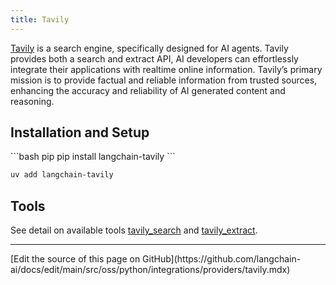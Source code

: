 ```yaml
---
title: Tavily
---
```


[Tavily](https://tavily.com) is a search engine, specifically designed for AI agents.
Tavily provides both a search and extract API, AI developers can effortlessly integrate their
applications with realtime online information. Tavily’s primary mission is to provide factual
and reliable information from trusted sources, enhancing the accuracy and reliability of AI
generated content and reasoning.

## Installation and Setup

<CodeGroup>
```bash pip
pip install langchain-tavily
```

```bash uv
uv add langchain-tavily
```
</CodeGroup>

## Tools

See detail on available tools [tavily_search](/oss/python/integrations/tools/tavily_search) and [tavily_extract](/oss/python/integrations/tools/tavily_extract).

---

<Callout icon="pen-to-square" iconType="regular">
  [Edit the source of this page on GitHub](https://github.com/langchain-ai/docs/edit/main/src/oss/python/integrations/providers/tavily.mdx)
</Callout>
